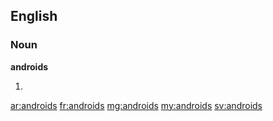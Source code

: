==English==

===Noun===
'''androids'''

# {{plural of|[[android]]}}

[[ar:androids]]
[[fr:androids]]
[[mg:androids]]
[[my:androids]]
[[sv:androids]]